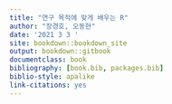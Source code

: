 ```yaml
---
title: "연구 목적에 맞게 배우는 R"
author: "장경호, 오동현"
date: '2021 3 3 '
site: bookdown::bookdown_site
output: bookdown::gitbook
documentclass: book
bibliography: [book.bib, packages.bib]
biblio-style: apalike
link-citations: yes
---
```




